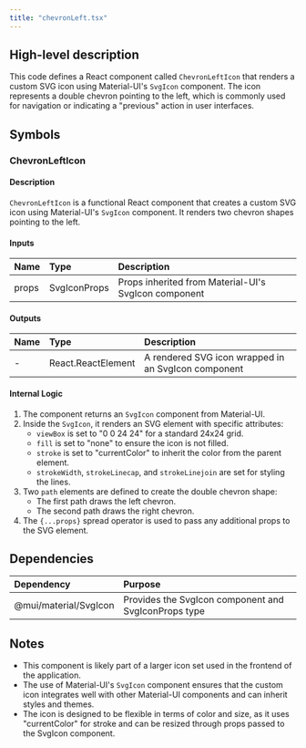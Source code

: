 ```yaml
---
title: "chevronLeft.tsx"
---
```


## High-level description
This code defines a React component called `ChevronLeftIcon` that renders a custom SVG icon using Material-UI's `SvgIcon` component. The icon represents a double chevron pointing to the left, which is commonly used for navigation or indicating a "previous" action in user interfaces.

## Symbols

### ChevronLeftIcon
#### Description
`ChevronLeftIcon` is a functional React component that creates a custom SVG icon using Material-UI's `SvgIcon` component. It renders two chevron shapes pointing to the left.

#### Inputs
| Name | Type | Description |
|:-----|:-----|:------------|
| props | SvgIconProps | Props inherited from Material-UI's SvgIcon component |

#### Outputs
| Name | Type | Description |
|:-----|:-----|:------------|
| - | React.ReactElement | A rendered SVG icon wrapped in an SvgIcon component |

#### Internal Logic
1. The component returns an `SvgIcon` component from Material-UI.
2. Inside the `SvgIcon`, it renders an SVG element with specific attributes:
   - `viewBox` is set to "0 0 24 24" for a standard 24x24 grid.
   - `fill` is set to "none" to ensure the icon is not filled.
   - `stroke` is set to "currentColor" to inherit the color from the parent element.
   - `strokeWidth`, `strokeLinecap`, and `strokeLinejoin` are set for styling the lines.
3. Two `path` elements are defined to create the double chevron shape:
   - The first path draws the left chevron.
   - The second path draws the right chevron.
4. The `{...props}` spread operator is used to pass any additional props to the SVG element.

## Dependencies
| Dependency | Purpose |
|:-----------|:--------|
| @mui/material/SvgIcon | Provides the SvgIcon component and SvgIconProps type |

## Notes
- This component is likely part of a larger icon set used in the frontend of the application.
- The use of Material-UI's `SvgIcon` component ensures that the custom icon integrates well with other Material-UI components and can inherit styles and themes.
- The icon is designed to be flexible in terms of color and size, as it uses "currentColor" for stroke and can be resized through props passed to the SvgIcon component.